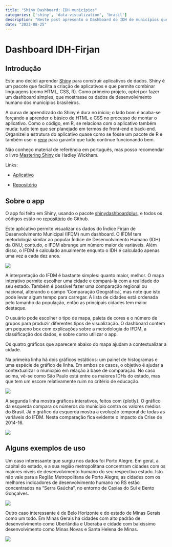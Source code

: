 ```yaml
---
title: "Shiny Dashboard: IDH municípios"
categories: ['shiny', 'data-visualization', 'brasil']
description: "Neste post apresento o Dashboard do IDH de municípios que fiz com base nos dados da Firjan. O Dashboard foi feito com Shiny."
date: "2023-08-25"
---
```


# Dashboard IDH-Firjan

## Introdução

Este ano decidi aprender [Shiny](https://shiny.posit.co) para construir aplicativos de dados. Shiny é um pacote que facilita a criação de aplicativos e que permite combinar linguagens (como HTML, CSS, R). Como primeiro projeto, optei por fazer um dashboard simples, que mostrasse os dados de desenvolvimento humano dos municípios brasileiros.

A curva de aprendizado do Shiny é dura no início; o lado bom é acaba-se forçando a aprender o básico de HTML e CSS no processo de montar o aplicativo. Como o código, em R, se relaciona com o aplicativo também muda: tudo tem que ser planejado em termos de front-end e back-end. Organizei a estrutura do aplicativo quase como se fosse um pacote de R e também usei o [renv](https://rstudio.github.io/renv/articles/renv.html) para garantir que tudo continue funcionando bem.

Não conheço material de referência em português, mas posso recomendar o livro [Mastering Shiny](#0) de Hadley Wickham.

Links:

-   [Aplicativo](https://viniciusoike.shinyapps.io/shiny-firjan-ifdm/)

-   [Repositório](https://github.com/viniciusoike/shiny-firjan-ifdm)

## Sobre o app

O app foi feito em Shiny, usando o pacote [shinydashboardplus](https://rinterface.github.io/shinydashboardPlus/), e todos os códigos estão no [repositório](https://github.com/viniciusoike/shiny-firjan-ifdm) do Github.

Este aplicativo permite visualizar os dados do Índice Firjan de Desenvolvimento Municipal (IFDM) num dashboard. O IFDM tem metodologia similar ao popular Índice de Desenvolvimento Humano (IDH) da ONU; contudo, o IFDM abrange um número maior de variáveis. Além disso, o IFDM é calculado anualmente enqunto o IDH é calculado apenas uma vez a cada dez anos.

![](/static/images/firjan_dashboard.png){fig-align="center"}

A interpretação do IFDM é bastante simples: quanto maior, melhor. O mapa interativo permite escolher uma cidade e compará-la com a realidade do seu estado. Também é possível fazer uma comparação regional ou nacional, alterando o campo 'Comparação Geográfica', mas note que isto pode levar algum tempo para carregar. A lista de cidades está ordenada pelo tamanho da população, então as principais cidades tem maior destaque.

O usuário pode escolher o tipo de mapa, paleta de cores e o número de grupos para produzir diferentes tipos de visualização. O dashboard contém um pequeno box com explicações sobre a metodologia do IFDM, a classificação dos dados, e sobre como utilizar o app.

Os quatro gráficos que aparecem abaixo do mapa ajudam a contextualizar a cidade.

Na primeira linha há dois gráficos estáticos: um painel de histogramas e uma espécie de gráfico de linha. Em ambos os casos, o objetivo é ajudar a contextualizar o município em relação à base de comparação. No caso acima, vê-se como São Paulo está entre os maiores IDHs do estado, mas que tem um escore relativamente ruim no critério de educação.

![](/static/images/firjan_graficos_1.png)

A segunda linha mostra gráficos interativos, feitos com {plotly}. O gráfico da esquerda compara os números do município contra os valores médios do Brasil. Já o gráfico da esquerda mostra a evolução temporal de todas as variáveis do IFDM. Nesta comparação fica evidente o impacto da Crise de 2014-16.

![](/static/images/firjan_graficos_2.png)

## Alguns exemplos de uso

Um caso interessante que surgiu nos dados foi Porto Alegre. Em geral, a capital do estado, e a sua região metropolitana concentram cidades com os maiores níveis de desenvolvimento humano do seu respectivo estado. Isto não vale para a Região Metropolitana de Porto Alegre; as cidades com os melhores indicadores de desenvolvimento humano no RS estão concentrados na "Serra Gaúcha", no entorno de Caxias do Sul e Bento Gonçalves.

![](/static/images/firjan_mapa_rs.png){fig-align="center"}

Outro caso interessante é de Belo Horizonte e do estado de Minas Gerais como um todo. Em Minas Gerais há cidades com alto padrão de desenvolvimento como Uberlândia e Uberaba e cidade com baixíssimo desenvolvimento como Minas Novas e Santa Helena de Minas.

![](/static/images/firjan_mapa_mg.png){fig-align="center"}
